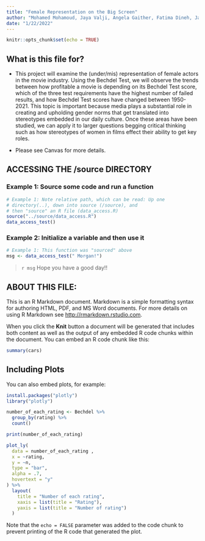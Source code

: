 ```yaml
---
title: "Female Representation on the Big Screen"
author: "Mohamed Mohamoud, Jaya Valji, Angela Gaither, Fatima Dineh, Jainaba Jawara"
date: "1/22/2022"
---
```


```r
knitr::opts_chunk$set(echo = TRUE)
```

## What is this file for?

* This project will examine the (under/mis) representation of female actors in the movie industry. Using the Bechdel Test, we will observe the trends between how profitable a movie is depending on its Bechdel Test score, which of the three test requirements have the highest number of failed results, and how Bechdel Test scores have changed between 1950-2021. This topic is important because media plays a substantial role in creating and upholding gender norms that get translated into stereotypes embedded in our daily culture. Once these areas have been studied, we can apply it to larger questions begging critical thinking such as how stereotypes of women in films effect their ability to get key roles.

* Please see Canvas for more details.

## ACCESSING THE /source DIRECTORY
### Example 1: Source some code and run a function
```r
# Example 1: Note relative path, which can be read: Up one
# directory(..), down into source (/source), and 
# then "source" an R file (data_access.R)
source("../source/data_access.R")
data_access_test()
```

### Example 2: Initialize a variable and then use it
```r
# Example 1: This function was "sourced" above
msg <- data_access_test(" Morgan!")
```

> `r msg` Hope you have a good day!! 

## ABOUT THIS FILE: 

This is an R Markdown document. Markdown is a simple formatting syntax for authoring HTML, PDF, and MS Word documents. For more details on using R Markdown see <http://rmarkdown.rstudio.com>.

When you click the **Knit** button a document will be generated that includes both content as well as the output of any embedded R code chunks within the document. You can embed an R code chunk like this:

```r
summary(cars)
```

## Including Plots

You can also embed plots, for example:

```r

install.packages("plotly")
library("plotly")

number_of_each_rating <- Bechdel %>%
  group_by(rating) %>%
  count()

print(number_of_each_rating)

plot_ly(
  data = number_of_each_rating ,
  x = ~rating,      
  y = ~n,        
  type = "bar",  
  alpha = .7,    
  hovertext = "y" 
) %>%
  layout(
    title = "Number of each rating",
    xaxis = list(title = "Rating"),
    yaxis = list(title = "Number of rating")
  )
```

Note that the `echo = FALSE` parameter was added to the code chunk to prevent printing of the R code that generated the plot.
